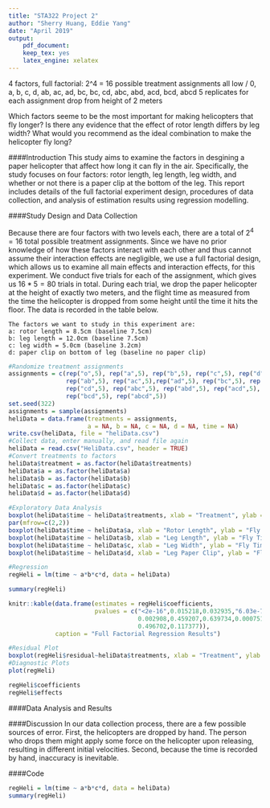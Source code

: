 ```yaml
---
title: "STA322 Project 2"
author: "Sherry Huang, Eddie Yang"
date: "April 2019"
output:
    pdf_document:
    keep_tex: yes
    latex_engine: xelatex
---
```


4 factors, full factorial: 2^4 = 16 possible treatment assignments
all low / 0, a, b, c, d, ab, ac, ad, bc, bc, cd, abc, abd, acd, bcd, abcd
5 replicates for each assignment
drop from height of 2 meters

Which factors seeme to be the most important for making helicopters that fly longer?
Is there any evidence that the effect of rotor length differs by leg width?
What would you recommend as the ideal combination to make the helicopter fly long?

####Introduction
  This study aims to examine the factors in desgining a paper helicopter that affect how long it can fly in the air. Specifically, the study focuses on four factors: rotor length, leg length, leg width, and whether or not there is a paper clip at the bottom of the leg. This report includes details of the full factorial experiment design, procedures of data collection, and analysis of estimation results using regression modelling.
  
####Study Design and Data Collection

  Because there are four factors with two levels each, there are a total of $2^4 = 16$ total possible treatment assignments. Since we have no prior knowledge of how these factors interact with each other and thus cannot assume their interaction effects are negligible, we use a full factorial design, which allows us to examine all main effects and interaction effects, for this experiment. We conduct five trials for each of the assignment, which gives us $16 * 5 = 80$ trials in total.
  During each trial, we drop the paper helicopter at the height of exactly two meters, and the flight time as measured from the time the helicopter is dropped from some height until the time it hits the floor. The data is recorded in the table below.
  
    The factors we want to study in this experiment are:
    a: rotor length = 8.5cm (baseline 7.5cm)
    b: leg length = 12.0cm (baseline 7.5cm)
    c: leg width = 5.0cm (baseline 3.2cm)
    d: paper clip on bottom of leg (baseline no paper clip)
  
```r
#Randomize treatment assignments
assignments = c(rep("o",5), rep("a",5), rep("b",5), rep("c",5), rep("d",5),
                rep("ab",5), rep("ac",5),rep("ad",5), rep("bc",5), rep("bd",5),
                rep("cd",5), rep("abc",5), rep("abd",5), rep("acd",5), 
                rep("bcd",5), rep("abcd",5))
set.seed(322)
assignments = sample(assignments)
heliData = data.frame(treatments = assignments, 
                      a = NA, b = NA, c = NA, d = NA, time = NA)
write.csv(heliData, file = "heliData.csv")
#Collect data, enter manually, and read file again
heliData = read.csv("HeliData.csv", header = TRUE)
#Convert treatments to factors
heliData$treatment = as.factor(heliData$treatments)
heliData$a = as.factor(heliData$a)
heliData$b = as.factor(heliData$b)
heliData$c = as.factor(heliData$c)
heliData$d = as.factor(heliData$d)

#Exploratory Data Analysis
boxplot(heliData$time ~ heliData$treatments, xlab = "Treatment", ylab = "Fly Time")
par(mfrow=c(2,2))   
boxplot(heliData$time ~ heliData$a, xlab = "Rotor Length", ylab = "Fly Time")
boxplot(heliData$time ~ heliData$b, xlab = "Leg Length", ylab = "Fly Time")
boxplot(heliData$time ~ heliData$c, xlab = "Leg Width", ylab = "Fly Time")
boxplot(heliData$time ~ heliData$d, xlab = "Leg Paper Clip", ylab = "Fly Time")

#Regression
regHeli = lm(time ~ a*b*c*d, data = heliData)

summary(regHeli)

knitr::kable(data.frame(estimates = regHeli$coefficients,
                        pvalues = c("<2e-16",0.015218,0.032935,"6.03e-7",0.768488,0.524367,"2.86e-07",
                                    0.002908,0.459207,0.639734,0.000751,0.005955,0.317770,0.003342,
                                    0.496702,0.117377)),
             caption = "Full Factorial Regression Results")

#Residual Plot
boxplot(regHeli$residual~heliData$treatments, xlab = "Treatment", ylab = "Residuals")
#Diagnostic Plots
plot(regHeli)

regHeli$coefficients
regHeli$effects

```
  
####Data Analysis and Results
  
####Discussion
  In our data collection process, there are a few possible sources of error. First, the helicopters are dropped by hand. The person who drops them might apply some force on the helicopter upon releasing, resulting in different initial velocities. Second, because the time is recorded by hand, inaccuracy is inevitable.
  
####Code
```r
regHeli = lm(time ~ a*b*c*d, data = heliData)
summary(regHeli)
```

  